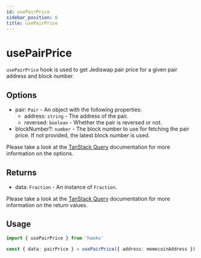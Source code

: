 ---
id: usePairPrice
sidebar_position: 6
title: usePairPrice
---

# usePairPrice

`usePairPrice` hook is used to get Jediswap pair price for a given pair address and block number.

## Options

- pair: `Pair` - An object with the following properties:
  - address: `string` - The address of the pair.
  - reversed: `boolean` - Whether the pair is reversed or not.
- blockNumber?: `number` - The block number to use for fetching the pair price. If not provided, the latest block number is used.

Please take a look at the [TanStack Query](https://tanstack.com/query/v5/docs/framework/react/reference/useQuery) documentation for more information on the options.

## Returns

- data: `Fraction` - An instance of `Fraction`.

Please take a look at the [TanStack Query](https://tanstack.com/query/v5/docs/framework/react/reference/useQuery) documentation for more information on the return values.

## Usage

```ts
import { usePairPrice } from 'hooks'

const { data: pairPrice } = usePairPrice({ address: memecoinAddress })
```
